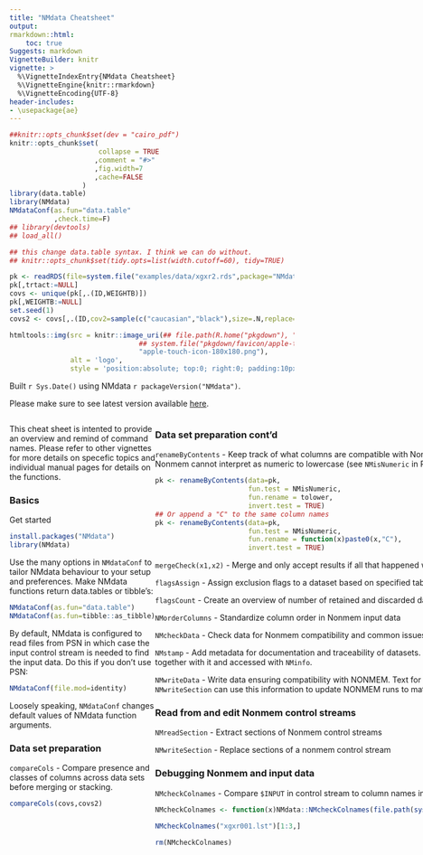 ```yaml
---
title: "NMdata Cheatsheet"
output:
rmarkdown::html:
    toc: true
Suggests: markdown
VignetteBuilder: knitr
vignette: >
  %\VignetteIndexEntry{NMdata Cheatsheet}
  %\VignetteEngine{knitr::rmarkdown}
  %\VignetteEncoding{UTF-8}
header-includes:
- \usepackage{ae}
---
```

<style>
.main-container {
max-width: unset;
margin: 50px;
}

.column-container{
/* background-color: hotpink */
display:flex;
flex-direction:row;
justify-content:space-between;

}
.column-container__column{
/* background-color:green; */
width:calc(33.3% - 10px)
margin: 12px;
}
</style>

```r
##knitr::opts_chunk$set(dev = "cairo_pdf")
knitr::opts_chunk$set(
                      collapse = TRUE
                     ,comment = "#>"
                     ,fig.width=7
                     ,cache=FALSE
                  )
library(data.table)
library(NMdata)
NMdataConf(as.fun="data.table"
           ,check.time=F)
## library(devtools)
## load_all()

## this change data.table syntax. I think we can do without.
## knitr::opts_chunk$set(tidy.opts=list(width.cutoff=60), tidy=TRUE)

pk <- readRDS(file=system.file("examples/data/xgxr2.rds",package="NMdata"))
pk[,trtact:=NULL]
covs <- unique(pk[,.(ID,WEIGHTB)])
pk[,WEIGHTB:=NULL]
set.seed(1)
covs2 <- covs[,.(ID,cov2=sample(c("caucasian","black"),size=.N,replace=T))]

```

<!-- The NMdata logo -->
```r
htmltools::img(src = knitr::image_uri(## file.path(R.home("pkgdown"), "favicon", "apple-touch-icon-152x152.png")),
                                ## system.file("pkgdown/favicon/apple-touch-icon-152x152.png",package="NMdata")),
                                "apple-touch-icon-180x180.png"),
               alt = 'logo', 
               style = 'position:absolute; top:0; right:0; padding:10px;')
```

Built `r Sys.Date()` using NMdata `r packageVersion("NMdata")`.

Please make sure to see latest version available
[here](https://philipdelff.github.io/NMdata/). 

:::: {style="display: flex;" class="column-container"}
::: {class="column-container__column"}

This cheat sheet is
intented to provide an overview and remind of command names. Please
refer to other vignettes for more details on specefic topics and
individual manual pages for details on the functions.

### Basics
Get started
```r
install.packages("NMdata")
library(NMdata)
```

Use the many options in `NMdataConf` to tailor NMdata behaviour to your setup and preferences. Make NMdata functions return data.tables or tibble's:
```r
NMdataConf(as.fun="data.table")
NMdataConf(as.fun=tibble::as_tibble)
```

By default, NMdata is configured to read files from PSN in which case the input control stream is needed to find the input data. Do this if you don't use PSN:
```r
NMdataConf(file.mod=identity)
```

Loosely speaking, `NMdataConf` changes default values of NMdata function arguments.

### Data set preparation


<!-- `dims` - compare dimensions of multiple data sets -->
<!-- ```{r} -->
<!-- ## In these examples we use a PK dataset and a set of covariates -->
<!-- dims(pk,covs) -->
<!-- ``` -->

`compareCols` - Compare presence and classes of columns across data sets before merging or stacking.
```r
compareCols(covs,covs2)
```



:::

::: {class="column-container__column"}
### Data set preparation cont'd
`renameByContents` - Keep track of what columns are compatible with Nonmem by renaming those that aren't. Rename all columns that Nonmem cannot interpret as numeric to lowercase (see `NMisNumeric` in Programming section):
```r
pk <- renameByContents(data=pk,
                       fun.test = NMisNumeric,
                       fun.rename = tolower,
                       invert.test = TRUE)
## Or append a "C" to the same column names
pk <- renameByContents(data=pk,
                       fun.test = NMisNumeric,
                       fun.rename = function(x)paste0(x,"C"),
                       invert.test = TRUE)
```

`mergeCheck(x1,x2)` - Merge and only accept results if all that happened was that columns were added to `x1`. `by` argument is required.

`flagsAssign` - Assign exclusion flags to a dataset based on specified table

`flagsCount` - Create an overview of number of retained and discarded datapoints

`NMorderColumns` - Standardize column order in Nonmem input data


`NMcheckData` - Check data for Nonmem compatibility and common issues.

`NMstamp` - Add metadata for documentation and traceability of datasets. Information does not affect the data itself but can be stored together with it and accessed with `NMinfo`.

`NMwriteData` - Write data ensuring compatibility with NONMEM. Text for optional use in `$INPUT` `$DATA` NONMEM sections are returned. `NMwriteSection` can use this information to update NONMEM runs to match the newly generaed input data.

### Read from and edit Nonmem control streams
`NMreadSection` - Extract sections of Nonmem control streams

`NMwriteSection` - Replace sections of a nonmem control stream

### Debugging Nonmem and input data
`NMcheckColnames` - Compare `$INPUT` in control stream to column names in input data. 
```r
NMcheckColnames <- function(x)NMdata::NMcheckColnames(file.path(system.file(paste0("examples/nonmem/",x), package="NMdata")))
```
```r
NMcheckColnames("xgxr001.lst")[1:3,]
```
```r
rm(NMcheckColnames)
```

:::

::: {class="column-container__column"}

### Retrieve Nonmem results
`NMscanData` - Automatically find Nonmem input and output tables and organize data
```r
NMscanData <- function(x)NMdata::NMscanData(file.path(system.file(paste0("examples/nonmem/",x), package="NMdata")))
## res1 <- NMscanData(system.file("examples/nonmem/xgxr001.lst", package="NMdata"))
```
```r
res1 <- NMscanData("xgxr001.lst")
```
```r
rm(NMscanData)
```

`NMscanTables` - Find and read all output data tables based on a NONMEM control stream file. A list of tables is returned.

`NMreadTab` - Read an output table file from NONMEM based on path to output data file

`NMscanInput` - Read input data based on NONMEM control stream and optionally translate column names according to the `$INPUT` NONMEM section

`NMreadCsv` - Read input data formatted for nonmem

`NMinfo` - Get metadata from an NMdata object. This will show where and when input data was created, when model was run, results of concistency checks, what tables were read, how they were combined and a complete list of data columns and their origin.


:::

::: {class="column-container__column"}
### Programming

`cc` - create character vectors without typing quotations unless special characters are used
```r
cc(A , B, "A-B")
```

Imagine you want to plot random effects against covariates. `findCovs` and `findVars` are fast functions that extract the columns that vary a given level of variability (between subjects, between occasions).

`findCovs` - Extract columns that do not vary within values of other columns
```r
## columns that don't vary at all. Could be a study number or an ETA that is not used.
(model.level <- findCovs(pk))
## columns that don't vary within subjects (by can be of arbitrary length)
id.level <- findCovs(pk,by="ID")
```

`findVars` - Extract columns that _vary_ within values of other columns
```r
## in id.level, some do not vary between ID's so in fact they are model-level. Discard those
actual.id.level <- findVars(id.level,by="ID")
## find occasion level variability - columns that do vary between ID but do not vary with ID+OCC.
occ.level <- findCovs(findVars(pk,"ID"),c("ID","OCC"))
```


`NMextractDataFile` - Get the file path to the input data file used in a NONMEM control stream

`NMisNumeric` - Test whether a column or the individual values in a column/vector are compatible with NONMEM (interpretable as numeric)

<!-- `tmpcol` -->
<!-- `egdt` -->
 

:::
::::

